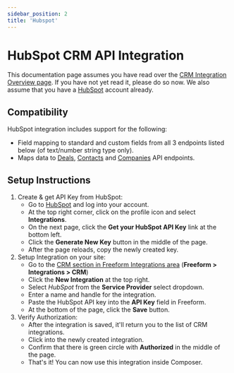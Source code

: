 ```yaml
---
sidebar_position: 2
title: 'Hubspot'
---
```


# HubSpot CRM API Integration

This documentation page assumes you have read over the [CRM Integration Overview page](../../integrations/crm/index.mdx). If you have not yet read it, please do so now. We also assume that you have a [HubSpot](http://hubspot.com) account already.

## Compatibility

HubSpot integration includes support for the following:

- Field mapping to standard and custom fields from all 3 endpoints listed below (of text/number string type only).
- Maps data to [Deals](http://developers.hubspot.com/docs/methods/deals/deals_overview), [Contacts](http://developers.hubspot.com/docs/methods/contacts/contacts-overview) and [Companies](http://developers.hubspot.com/docs/methods/companies/companies-overview) API endpoints.

## Setup Instructions

1. Create & get API Key from HubSpot:
   - Go to [HubSpot](http://hubspot.com) and log into your account.
   - At the top right corner, click on the profile icon and select **Integrations**.
   - On the next page, click the **Get your HubSpot API Key** link at the bottom left.
   - Click the **Generate New Key** button in the middle of the page.
   - After the page reloads, copy the newly created key.
2. Setup Integration on your site:
   - Go to the [CRM section in Freeform Integrations area](../../integrations/crm/index.mdx) (**Freeform > Integrations > CRM**)
   - Click the **New Integration** at the top right.
   - Select _HubSpot_ from the **Service Provider** select dropdown.
   - Enter a name and handle for the integration.
   - Paste the HubSpot API key into the **API Key** field in Freeform.
   - At the bottom of the page, click the **Save** button.
3. Verify Authorization:
   - After the integration is saved, it'll return you to the list of CRM integrations.
   - Click into the newly created integration.
   - Confirm that there is green circle with **Authorized** in the middle of the page.
   - That's it! You can now use this integration inside Composer.
